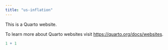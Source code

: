 ```yaml
---
title: "us-inflation"
---
```


This is a Quarto website.

To learn more about Quarto websites visit <https://quarto.org/docs/websites>.

```r
1 + 1
```
